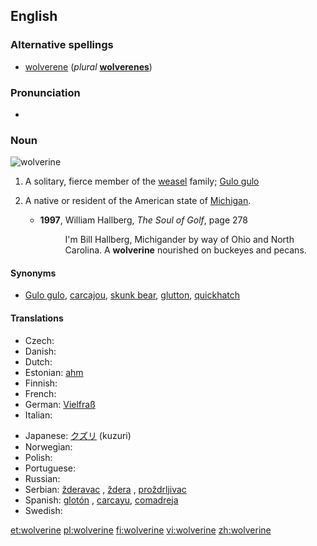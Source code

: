 {{wikipedia}}
{{also|Wolverine}}
==English==

===Alternative spellings===
* [[wolverene]] (''plural'' '''[[wolverenes]]''')

===Pronunciation===
* {{IPA|/ˈwʊlvɜːˌriːn/|/ˈwɒlvɜːˌriːn/}}

===Noun===
[[Image:Wolverine.jpg|thumb|wolverine]]
{{en-noun}}

# A solitary, fierce member of the [[weasel]] family; [[Gulo gulo]]
# {{rfv-sense}} A native or resident of the American state of [[Michigan]].
#* '''1997''', William Hallberg, ''The Soul of Golf'', page 278
#*: I'm Bill Hallberg, Michigander by way of Ohio and North Carolina. A '''wolverine''' nourished on buckeyes and pecans.

====Synonyms====
* {{sense|animal}} [[Gulo gulo]], [[carcajou]], [[skunk bear]], [[glutton]], [[quickhatch]]

====Translations====
{{trans-top|Gulo gulo}}
* Czech: {{t-|cs|rosomák|m}}
* Danish: {{t-|da|jærv|c}}
* Dutch: {{t+|nl|veelvraat}}
* Estonian: [[ahm]]
* Finnish: {{t+|fi|ahma}}
* French: {{t+|fr|glouton|m}}
* German: [[:de:Vielfraß|Vielfraß]] {{m}}
* Italian: {{t-|it|ghiottone|m}}
{{trans-mid}}
* Japanese: [[クズリ]] (kuzuri)
* Norwegian: {{t+|no|jerv|m}}
* Polish: {{t+|pl|rosomak|m}}
* Portuguese: {{t-|pt|carcaju|m}}
* Russian: {{t+|ru|росомаха|f|tr=rosomáχa|sc=Cyrl}}
* Serbian: [[žderavac]] {{m}}, [[ždera]] {{f}}, [[proždrljivac]] {{m}}
* Spanish: [[glotón]] {{m}}, [[carcayu]], [[comadreja]]
* Swedish: {{t-|sv|järv|c}}
{{trans-bottom}}

[[et:wolverine]]
[[pl:wolverine]]
[[fi:wolverine]]
[[vi:wolverine]]
[[zh:wolverine]]